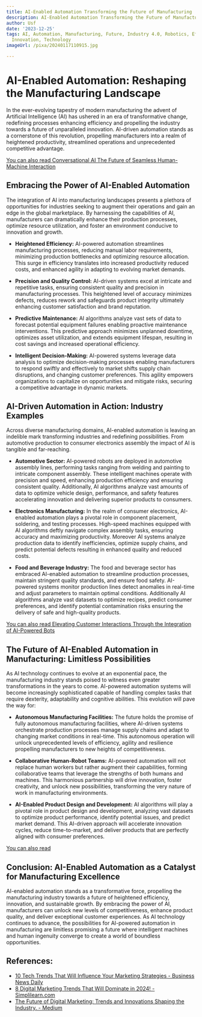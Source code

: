 ```yaml
---
title: AI-Enabled Automation Transforming the Future of Manufacturing
description: AI-Enabled Automation Transforming the Future of Manufacturing
author: Usf
date: '2023-12-25'
tags: AI, Automation, Manufacturing, Future, Industry 4.0, Robotics, Efficiency, Productivity,
  Innovation, Technology
imageUrl: /pixa/20240117110915.jpg

---
```

# AI-Enabled Automation: Reshaping the Manufacturing  Landscape

In the ever-evolving tapestry of modern manufacturing the advent of Artificial Intelligence (AI)  has ushered in an era of transformative change, redefining processes enhancing efficiency and propelling the industry towards a future of unparalleled innovation. AI-driven automation stands as a cornerstone of this revolution, propelling manufacturers into a realm of heightened productivity, streamlined operations and unprecedented competitive advantage.

[You can also read Conversational AI The Future of Seamless Human-Machine Interaction](Conversational%20AI%20The%20Future%20of%20Seamless%20Human-Machine%20Interaction)


## Embracing the Power of AI-Enabled  Automation

The integration of  AI into manufacturing landscapes presents a plethora of opportunities  for industries seeking to augment their operations and gain an edge in  the global marketplace. By harnessing the capabilities of AI, manufacturers can dramatically enhance their  production processes, optimize resource utilization, and foster an environment conducive to innovation and growth.

* **Heightened Efficiency:** AI-powered automation  streamlines manufacturing processes, reducing manual labor requirements, minimizing production bottlenecks and optimizing resource allocation. This surge in efficiency translates into increased productivity reduced costs, and enhanced agility in adapting to evolving  market  demands.

* **Precision and Quality Control:** AI-driven systems excel  at intricate and repetitive tasks, ensuring consistent quality and  precision in manufacturing processes. This heightened level of accuracy minimizes defects, reduces rework and safeguards product integrity ultimately  enhancing customer satisfaction and brand reputation.

* **Predictive Maintenance:** AI algorithms analyze vast sets of data to forecast potential equipment failures enabling proactive maintenance interventions. This  predictive approach minimizes unplanned downtime, optimizes asset utilization, and extends equipment lifespan, resulting in cost savings and increased operational efficiency.

*  **Intelligent Decision-Making:** AI-powered systems leverage data analysis to  optimize  decision-making processes enabling manufacturers to respond swiftly and effectively to market shifts  supply chain disruptions, and changing customer preferences.  This  agility empowers organizations to capitalize on opportunities and mitigate risks, securing a competitive advantage in dynamic markets.

## AI-Driven Automation  in Action: Industry Examples

Across diverse manufacturing domains, AI-enabled automation is leaving an indelible mark  transforming industries and redefining possibilities. From  automotive production to consumer electronics assembly the impact of AI is tangible and far-reaching.

* **Automotive Sector:** AI-powered robots  are deployed in  automotive assembly lines, performing tasks ranging from  welding and painting to intricate component assembly. These intelligent machines operate with precision and  speed, enhancing production efficiency and  ensuring consistent quality. Additionally, AI algorithms analyze vast amounts of data to optimize vehicle design, performance, and safety features accelerating innovation and delivering superior products to consumers.

* **Electronics Manufacturing:** In the  realm of  consumer electronics, AI-enabled automation plays a pivotal role in component placement, soldering, and testing  processes. High-speed machines equipped with AI algorithms deftly navigate complex assembly tasks, ensuring accuracy and maximizing productivity. Moreover AI systems analyze production data to identify inefficiencies, optimize supply chains, and predict potential defects resulting in enhanced quality and  reduced costs.

* **Food and Beverage Industry:** The food and beverage sector  has embraced AI-enabled automation  to streamline production processes, maintain  stringent quality standards, and  ensure food safety. AI-powered systems monitor production lines detect anomalies in real-time and adjust parameters to  maintain optimal conditions. Additionally AI algorithms analyze  vast datasets  to optimize recipes, predict consumer preferences, and  identify potential contamination risks ensuring the  delivery of safe and high-quality  products.

[You can also read Elevating Customer  Interactions  Through  the Integration of  AI-Powered Bots](Elevating%20Customer%20Interactions%20Through%20the%20Integration%20of%20AI-Powered%20Bots)


##  The Future of AI-Enabled Automation in Manufacturing: Limitless Possibilities

As  AI technology continues to evolve at an  exponential pace, the manufacturing industry stands poised to witness even greater transformations in the years to come. AI-powered automation systems will become increasingly sophisticated capable of  handling complex tasks that require dexterity, adaptability and cognitive abilities. This evolution will pave  the way for:

* **Autonomous Manufacturing Facilities:** The future holds the promise of fully autonomous manufacturing facilities, where AI-driven  systems orchestrate production  processes  manage  supply chains and adapt to changing market conditions in real-time. This  autonomous  operation will unlock  unprecedented  levels of efficiency, agility and resilience propelling  manufacturers to new heights of competitiveness.

* **Collaborative Human-Robot Teams:** AI-powered automation will not replace human workers but rather augment  their capabilities, forming collaborative teams that leverage the strengths of both humans and machines. This harmonious partnership will drive  innovation, foster creativity, and unlock new possibilities, transforming the very nature of work in  manufacturing environments.

*  **AI-Enabled Product Design and Development:** AI algorithms  will play a pivotal role in product  design and development, analyzing vast datasets to optimize product performance, identify potential issues, and predict market demand. This AI-driven approach will accelerate  innovation cycles,  reduce time-to-market, and deliver products  that are  perfectly aligned with consumer preferences.

[You can also read ]()


## Conclusion: AI-Enabled  Automation as a Catalyst for Manufacturing Excellence

AI-enabled automation stands  as a transformative force,  propelling the manufacturing industry towards a future of heightened efficiency,  innovation,  and sustainable growth. By embracing the  power of AI, manufacturers can unlock new levels of  competitiveness, enhance product quality, and deliver exceptional customer experiences. As AI technology  continues to advance,  the possibilities for AI-powered automation in manufacturing  are limitless promising a future where intelligent machines and human  ingenuity converge to create a world of boundless opportunities.

## References:
- [10 Tech Trends That Will Influence Your Marketing Strategies - Business News Daily](https://www.businessnewsdaily.com/8564-future-of-marketing.html)
- [8 Digital Marketing Trends That Will Dominate in 2024! - Simplilearn.com](https://www.simplilearn.com/online-digital-marketing-trends-article)
- [The Future of Digital Marketing: Trends and Innovations Shaping the Industry. - Medium](https://medium.com/@diginimbus39/the-future-of-digital-marketing-trends-and-innovations-shaping-the-industry-606e155fe7a6)
